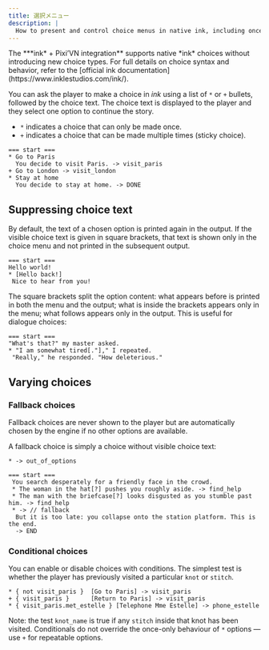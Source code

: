 ```yaml
---
title: 選択メニュー
description: |
  How to present and control choice menus in native ink, including once-only, sticky, conditional and fallback choices. Compatible with the Pixi’VN integration.
---
```


<Callout>
  The ***ink* + Pixi’VN integration** supports native *ink* choices without introducing new choice types. For full details on choice syntax and behavior, refer to the [official ink documentation](https://www.inklestudios.com/ink/).
</Callout>

You can ask the player to make a choice in *ink* using a list of `*` or `+` bullets, followed by the choice text. The choice text is displayed to the player and they select one option to continue the story.

* `*` indicates a choice that can only be made once.
* `+` indicates a choice that can be made multiple times (sticky choice).

```ink
=== start ===
* Go to Paris
  You decide to visit Paris. -> visit_paris
+ Go to London -> visit_london
* Stay at home
  You decide to stay at home. -> DONE
```

## Suppressing choice text

By default, the text of a chosen option is printed again in the output. If the visible choice text is given in square brackets, that text is shown only in the choice menu and not printed in the subsequent output.

```ink
=== start ===
Hello world!
* [Hello back!]
 Nice to hear from you!
```

The square brackets split the option content: what appears before is printed in both the menu and the output; what is inside the brackets appears only in the menu; what follows appears only in the output. This is useful for dialogue choices:

```ink
=== start ===
"What's that?" my master asked.
* "I am somewhat tired[."]," I repeated.
 "Really," he responded. "How deleterious."
```

## Varying choices

### Fallback choices

Fallback choices are never shown to the player but are automatically chosen by the engine if no other options are available.

A fallback choice is simply a choice without visible choice text:

```ink
* -> out_of_options
```

```ink
=== start ===
 You search desperately for a friendly face in the crowd.
 * The woman in the hat[?] pushes you roughly aside. -> find_help
 * The man with the briefcase[?] looks disgusted as you stumble past him. -> find_help
 * -> // fallback
  But it is too late: you collapse onto the station platform. This is the end.
  -> END
```

### Conditional choices

You can enable or disable choices with conditions. The simplest test is whether the player has previously visited a particular `knot` or `stitch`.

```ink
* { not visit_paris }  [Go to Paris] -> visit_paris
+ { visit_paris }      [Return to Paris] -> visit_paris
* { visit_paris.met_estelle } [Telephone Mme Estelle] -> phone_estelle
```

Note: the test `knot_name` is true if any `stitch` inside that knot has been visited. Conditionals do not override the once-only behaviour of `*` options — use `+` for repeatable options.
